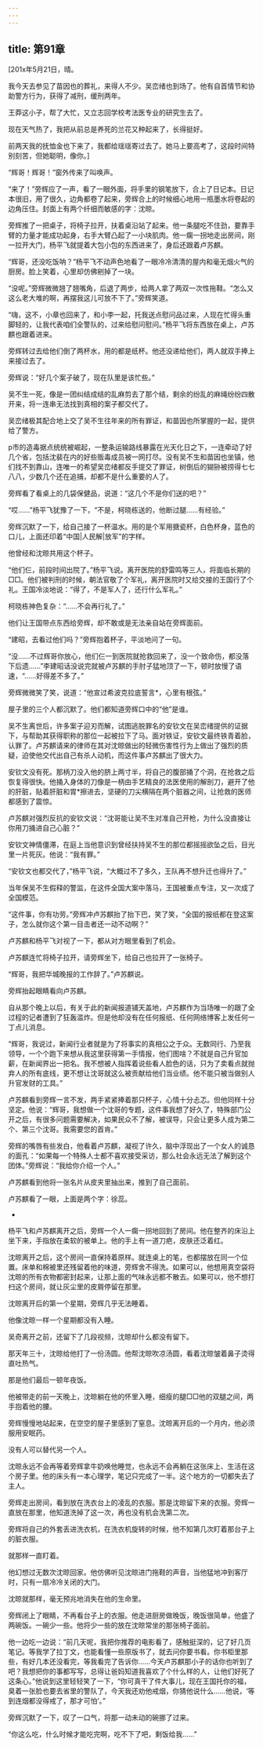 ```yaml
---
---
---
```

title: 第91章
---



[201x年5月21日，晴。

我今天去参见了苗因也的葬礼，来得人不少。吴峦绪也到场了。他有自首情节和协助警方行为，获得了减刑，缓刑两年。

王莽这小子，帮了大忙，又立志回学校考法医专业的研究生去了。

现在天气热了，我把从前总是养死的兰花又种起来了，长得挺好。

前两天我的抚恤金也下来了，我都给瑶瑶寄过去了。她马上要高考了，这段时间特别刻苦，但她聪明，像你。]

“辉哥！辉哥！”窗外传来了叫唤声。

“来了！”旁辉应了一声，看了一眼外面，将手里的钢笔放下，合上了日记本。日记本很旧，用了很久，边角都卷了起来，旁辉合上的时候细心地用一瓶墨水将卷起的边角压住。封面上有两个纤细而敏感的字：沈晾。

旁辉推了一把桌子，将椅子拉开，扶着桌沿站了起来。他一条腿吃不住劲，要靠手臂的力量才能成功起身，右手大臂凸起了一小块肌肉。他一瘸一拐地走出房间，刚一拉开大门，杨平飞就提着大包小包的东西进来了，身后还跟着卢苏麒。

“辉哥，还没吃饭呐？”杨平飞不动声色地看了一眼冷冷清清的屋内和毫无烟火气的厨房。脸上笑着，心里却仿佛剜掉了一块。

“没呢。”旁辉微微翘了翘嘴角，后退了两步，给两人拿了两双一次性拖鞋。“怎么又这么老大堆的啊，再摆我这儿可放不下了。”旁辉笑道。

“嗨，这不，小章也回来了，和小李一起，托我送点慰问品过来，人现在忙得头重脚轻的，让我代表咱们全警队的，过来给慰问慰问。”杨平飞将东西放在桌上，卢苏麒也跟着进来。

旁辉转过去给他们倒了两杯水，用的都是纸杯。他还没递给他们，两人就双手捧上来接过去了。

旁辉说：“好几个案子破了，现在队里是该忙些。”

吴不生一死，像是一团纠结成结的乱麻剪去了那个结，剩余的纷乱的麻绳纷纷四散开来，将一连串无法找到真相的案子都交代了。

吴峦绪极其配合地上交了吴不生往年来的所有罪证，和苗因也所掌握的一起，提供给了警方。

p市的造毒据点统统被崛起，一整条运输路线暴露在光天化日之下，一连牵动了好几个省，包括沈裴在内的好些贩毒成员被一网打尽。没有吴不生和苗因也坐镇，他们找不到靠山，连唯一的希望吴峦绪都反手提交了罪证，树倒后的猢狲被捞得七七八八，少数几个还在追捕，却都不是什么重要的人了。

旁辉看了看桌上的几袋保健品，说道：“这几个不是你们送的吧？”

“哎……”杨平飞犹豫了一下，“不是，柯晓栋送的，他断过腿……有经验。”

旁辉沉默了一下，给自己接了一杯温水。用的是个军用搪瓷杯，白色杯身，蓝色的口儿，上面还印着“中国|人民解|放军”的字样。

他曾经和沈晾共用这个杯子。

“他们仨，前段时间出院了。”杨平飞说。离开医院的舒雷鸣等三人，将面临长期的□□。他们被判刑的时候，朝法官敬了个军礼，离开医院时又给交接的王国行了个礼。王国冷淡地说：“得了，不是军人了，还行什么军礼。”

柯晓栋神色复杂：“……不会再行礼了。”

他们让王国带点东西给旁辉，却不敢或是无法亲自站在旁辉面前。

“建昭，去看过他们吗？”旁辉抱着杯子，平淡地问了一句。

“没……不过辉哥你放心，他们仨一到医院就抢救回来了，没一个致命伤，都没落下后遗……”李建昭话没说完就被卢苏麒的手肘子猛地顶了一下，顿时放慢了语速，“……好得差不多了。”

旁辉微微笑了笑，说道：“他宣过希波克拉底誓言*，心里有根弦。”

屋子里的三个人都沉默了。他们都知道旁辉口中的“他”是谁。

吴不生离世后，许多案子迎刃而解，试图逃脱罪名的安钦文在吴峦绪提供的证据下，与帮助其获得职称的那位一起被拉下了马。面对铁证，安钦文最终铁青着脸，认罪了。卢苏麒请来的律师在其对沈晾做出的轻微伤害性行为上做出了强烈的质疑，迫使他交代出自己有杀人动机，而这件事卢苏麒出了很大力。

安钦文没有死。那柄刀没入他的脐上两寸半，将自己的腹部捅了个洞，在抢救之后恢复得很快。他捅入身体的刀像是一柄由手艺精良的法医使用的解剖刀，避开了他的肝脏，贴着肝脏和胃*擦进去，坚硬的刀尖横隔在两个脏器之间，让抢救的医师都感到了震惊。

卢苏麒对强烈反抗的安钦文说：“沈哥能让吴不生对准自己开枪，为什么没直接让你用刀捅进自己心脏？”

安钦文神情僵滞，在庭上当他意识到曾经扶持吴不生的那位都摇摇欲坠之后，目光里一片死灰。他说：“我有罪。”

“安钦文也都交代了，”杨平飞说，“大概过不了多久，王队再不想升迁也得升了。”

当年保吴不生假释的警监，在这件全国大案中落马，王国被重点专注，又一次成了全国模范。

“这件事，你有功劳。”旁辉冲卢苏麒抬了抬下巴，笑了笑，“全国的报纸都在登这案子，怎么就你这个第一目击者还一动不动啊？”

卢苏麒和杨平飞对视了一下，都从对方眼里看到了机会。

卢苏麒连忙将椅子拉开，请旁辉坐下，给自己也拉开了一张椅子。

“辉哥，我把华城晚报的工作辞了。”卢苏麒说。

旁辉抬起眼睛看向卢苏麒。

自从那个晚上以后，有关于此的新闻报道铺天盖地，卢苏麒作为当场唯一的跟了全过程的记者遭到了狂轰滥炸。但是他却没有在任何报纸、任何网络博客上发任何一丁点儿消息。

“辉哥，我说过，新闻行业者就是为了将事实的真相公之于众。无数同行、乃至我领导，一个个跑下来想从我这里获得第一手情报，他们图啥？不就是自己升官加薪，在新闻界出一把名。我不想被人指挥着说些看人脸色的话，只为了卖看点就抛弃人的所有底线，更不想让沈哥就这么被贡献给他们当业绩。他不能只被当做别人升官发财的工具。”

卢苏麒看到旁辉一言不发，两手紧紧捧着那只杯子，心情十分忐忑。但他同样十分坚定。他说：“辉哥，我想做一个沈哥的专题，这件事我想了好久了，特殊部门公开之后，有很多问题需要解决，如果民众不了解，被误导，只会让更多人成为第二个、第三个沈哥。我需要您的首肯。”

旁辉的嘴唇有些发白，他看着卢苏麒，凝视了许久，脑中浮现出了一个女人的诚恳的面孔：“如果每一个特殊人士都不喜欢接受采访，那么社会永远无法了解到这个团体。”旁辉说：“我给你介绍一个人。”

卢苏麒看到他将一张名片从皮夹里抽出来，推到了自己面前。

卢苏麒看了一眼，上面是两个字：徐蕊。

-

杨平飞和卢苏麒离开之后，旁辉一个人一瘸一拐地回到了房间。他在整齐的床沿上坐下来，手指放在柔软的被单上。他的手上有一道刀疤，皮肤还泛着红。

沈晾离开之后，这个房间一直保持着原样。就连桌上的笔，也都摆放在同一个位置。床单和棉被里还残留着他的味道，旁辉舍不得洗。如果可以，他想用真空袋将沈晾的所有衣物都密封起来，让那上面的气味永远都不散去。如果可以，他不想打扫这个房间，就让灰尘里的皮屑停留在那里。

沈晾离开后的第一个星期，旁辉几乎无法睡着。

他像沈晾一样一个星期都没有入睡。

吴奇离开之前，还留下了几段视频，沈晾却什么都没有留下。

那天年三十，沈晾给他打了一份汤圆。他帮沈晾吹凉汤圆，看着沈晾皱着鼻子烫得直吐热气。

那是他们最后一顿年夜饭。

他被带走的前一天晚上，沈晾躺在他的怀里入睡，细瘦的腿□□他的双腿之间，两手抱着他的腰。

旁辉慢慢地站起来，在空空的屋子里感到了窒息。沈晾离开后的一个月内，他必须服用安眠药。

没有人可以替代另一个人。

沈晾永远不会再等着旁辉拿牛奶唤他睡觉，也永远不会再躺在这张床上、生活在这个房子里。他的床头有一本心理学，笔记只完成了一半。这个地方的一切都失去了主人。

旁辉走出房间，看到放在洗衣台上的凌乱的衣服。那是沈晾留下来的衣服。旁辉一直放在那里，他知道洗掉了这一次，再也没有机会洗第二次。

旁辉将自己的外套丢进洗衣机，在洗衣机旋转的时候，他不知第几次盯着那台子上的脏衣服。

就那样一直盯着。

他幻想过无数次沈晾回家。他仿佛听见沈晾进门拖鞋的声音，当他猛地冲到客厅时，只有一扇冷冷关闭的大门。

沈晾就那样，毫无预兆地消失在他的生命里。

旁辉闭上了眼睛，不再看台子上的衣服。他走进厨房做晚饭，晚饭很简单，他盛了两碗饭。一碗少一些。他将少一些的放在沈晾常坐的那张椅子面前。

他一边吃一边说：“前几天呢，我把你推荐的电影看了，感触挺深的，记了好几页笔记。等我学了拉丁文，也能看懂一些原版书了，就去问你要书看。你书柜里那些，有好几本还没看完，等我看完了告诉你……今天卢苏麒那小子的话你也听到了吧？我想把你的事都写写，总得让爸妈知道我喜欢了个什么样的人，让他们好死了这条心。”他说到这里轻轻笑了一下，“你可真干了件大事儿，现在王国托你的福，臭着一张脸也要去省里的警队了，今天我还劝他戒烟，你猜他说什么……他说，‘等到连烟都没得戒了，那才可怕’。”

旁辉沉默了一下，叹了一口气，将那一动未动的碗挪了过来。

“你这么吃，什么时候才能吃完啊，吃不下了吧，剩饭给我……”